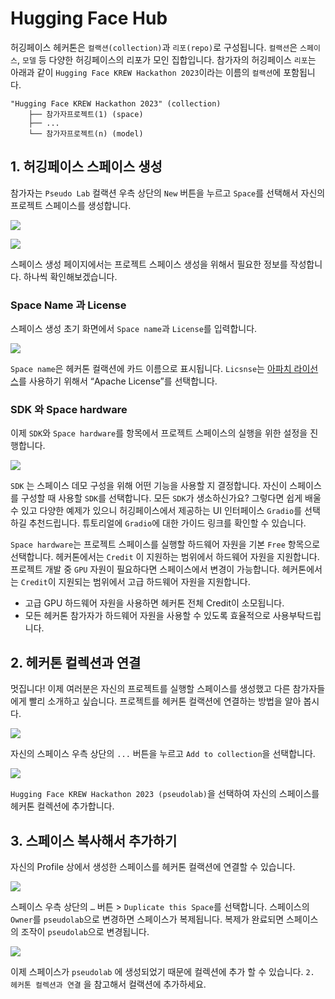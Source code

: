 # Hugging Face Hub

허깅페이스 헤커톤은 `컬랙션(collection)`과 `리포(repo)`로 구성됩니다. `컬랙션`은 `스페이스`, `모델` 등 다양한 허깅페이스의 리포가 모인 집합입니다. 참가자의 허깅페이스 `리포`는 아래과 같이 `Hugging Face KREW Hackathon 2023`이라는 이름의 `컬랙션`에 포함됩니다.

```shell
"Hugging Face KREW Hackathon 2023" (collection)
    ├── 참가자프로젝트(1) (space)
    ├── ...
    └── 참가자프로젝트(n) (model)
```

## 1. 허깅페이스 스페이스 생성

참가자는 `Pseudo Lab` 컬랙션 우측 상단의 `New` 버튼을 누르고 `Space`를 선택해서 자신의 프로젝트 스페이스를 생성합니다.

![](images/paste-2.png){fig-align="center"}

![](images/paste-4.png){fig-align="center"}

스페이스 생성 페이지에서는 프로젝트 스페이스 생성을 위해서 필요한 정보를 작성합니다. 하나씩 확인해보겠습니다.

### Space Name 과 License

스페이스 생성 초기 화면에서 `Space name`과 `License`를 입력합니다.

![](images/paste-5.png){fig-align="center"}

`Space name`은 헤커톤 컬랙션에 카드 이름으로 표시됩니다. `Licsnse`는 [아파치 라이선스](https://www.olis.or.kr/license/Detailselect.do?lId=1002)를 사용하기 위해서 "Apache License"를 선택합니다.

### SDK 와 Space hardware

이제 `SDK`와 `Space hardware`를 항목에서 프로젝트 스페이스의 실행을 위한 설정을 진행합니다.

![](images/paste-6.png){fig-align="center"}

`SDK` 는 스페이스 데모 구성을 위해 어떤 기능을 사용할 지 결정합니다. 자신이 스페이스를 구성할 때 사용할 `SDK`를 선택합니다. 모든 `SDK`가 생소하신가요? 그렇다면 쉽게 배울 수 있고 다양한 예제가 있으니 허깅페이스에서 제공하는 UI 인터페이스 `Gradio`를 선택하길 추천드립니다. 튜토리얼에 `Gradio`에 대한 가이드 링크를 확인할 수 있습니다.

`Space hardware`는 프로젝트 스페이스를 실행할 하드웨어 자원을 기본 `Free` 항목으로 선택합니다. 헤커톤에서는 `Credit` 이 지원하는 범위에서 하드웨어 자원을 지원합니다. 프로젝트 개발 중 `GPU` 자원이 필요하다면 스페이스에서 변경이 가능합니다. 헤커톤에서는 `Credit`이 지원되는 범위에서 고급 하드웨어 자원을 지원합니다.

::: {.callout-note appearance="simple"}       
- 고급 GPU 하드웨어 자원을 사용하면 헤커톤 전체 Credit이 소모됩니다.
- 모든 헤커톤 참가자가 하드웨어 자원을 사용할 수 있도록 효율적으로 사용부탁드립니다.
:::

## 2. 헤커톤 컬렉션과 연결

멋집니다! 이제 여러분은 자신의 프로젝트를 실행할 스페이스를 생성했고 다른 참가자들에게 빨리 소개하고 싶습니다. 프로젝트를 헤커톤 컬랙션에 연결하는 방법을 알아 봅시다.

![](images/paste-7.png){fig-align="center"}

자신의 스페이스 우측 상단의 `...` 버튼을 누르고 `Add to collection`을 선택합니다.

![](images/paste-8.png){fig-align="center"}

`Hugging Face KREW Hackathon 2023 (pseudolab)`을 선택하여 자신의 스페이스를 헤커톤 컬렉션에 추가합니다.

## 3. 스페이스 복사해서 추가하기

자신의 Profile 상에서 생성한 스페이스를 헤커톤 컬랙션에 연결할 수 있습니다.

![](images/paste-15.png){fig-align="center"}

스페이스 우측 상단의 `…` 버튼 \> `Duplicate this Space`를 선택합니다. 스페이스의 `Owner`를 `pseudolab`으로 변경하면 스페이스가 복제됩니다. 복제가 완료되면 스페이스의 조작이 `pseudolab`으로 변경됩니다.

![](images/paste-17.png){fig-align="center"}

이제 스페이스가 `pseudolab` 에 생성되었기 때문에 컬렉션에 추가 할 수 있습니다. `2. 헤커톤 컬렉션과 연결` 을 참고해서 컬랙션에 추가하세요.